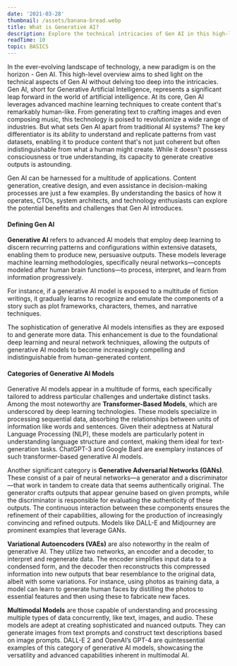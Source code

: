 ```yaml
---
date: '2021-03-28'
thumbnail: /assets/banana-bread.webp
title: What is Generative AI?
description: Explore the technical intricacies of Gen AI in this high-level overview article. Dive into the fundamental concepts and implications of this cutting-edge technology.
readTime: 10
topic: BASICS
---
```


In the ever-evolving landscape of technology, a new paradigm is on the horizon - Gen AI. This high-level overview aims to shed light on the technical aspects of Gen AI without delving too deep into the intricacies. Gen AI, short for Generative Artificial Intelligence, represents a significant leap forward in the world of artificial intelligence. At its core, Gen AI leverages advanced machine learning techniques to create content that's remarkably human-like. From generating text to crafting images and even composing music, this technology is poised to revolutionize a wide range of industries. But what sets Gen AI apart from traditional AI systems? The key differentiator is its ability to understand and replicate patterns from vast datasets, enabling it to produce content that's not just coherent but often indistinguishable from what a human might create. While it doesn't possess consciousness or true understanding, its capacity to generate creative outputs is astounding.

Gen AI can be harnessed for a multitude of applications. Content generation, creative design, and even assistance in decision-making processes are just a few examples. By understanding the basics of how it operates, CTOs, system architects, and technology enthusiasts can explore the potential benefits and challenges that Gen AI introduces.

#### Defining Gen AI
**Generative AI** refers to advanced AI models that employ deep learning to discern recurring patterns and configurations within extensive datasets, enabling them to produce new, persuasive outputs. These models leverage machine learning methodologies, specifically neural networks—concepts modeled after human brain functions—to process, interpret, and learn from information progressively.

For instance, if a generative AI model is exposed to a multitude of fiction writings, it gradually learns to recognize and emulate the components of a story such as plot frameworks, characters, themes, and narrative techniques.

The sophistication of generative AI models intensifies as they are exposed to and generate more data. This enhancement is due to the foundational deep learning and neural network techniques, allowing the outputs of generative AI models to become increasingly compelling and indistinguishable from human-generated content.

#### Categories of Generative AI Models

Generative AI models appear in a multitude of forms, each specifically tailored to address particular challenges and undertake distinct tasks. Among the most noteworthy are **Transformer-Based Models**, which are underscored by deep learning technologies. These models specialize in processing sequential data, absorbing the relationships between units of information like words and sentences. Given their adeptness at Natural Language Processing (NLP), these models are particularly potent in understanding language structure and context, making them ideal for text-generation tasks. ChatGPT-3 and Google Bard are exemplary instances of such transformer-based generative AI models.

Another significant category is **Generative Adversarial Networks (GANs)**. These consist of a pair of neural networks—a generator and a discriminator—that work in tandem to create data that seems authentically original. The generator crafts outputs that appear genuine based on given prompts, while the discriminator is responsible for evaluating the authenticity of these outputs. The continuous interaction between these components ensures the refinement of their capabilities, allowing for the production of increasingly convincing and refined outputs. Models like DALL-E and Midjourney are prominent examples that leverage GANs.

**Variational Autoencoders (VAEs)** are also noteworthy in the realm of generative AI. They utilize two networks, an encoder and a decoder, to interpret and regenerate data. The encoder simplifies input data to a condensed form, and the decoder then reconstructs this compressed information into new outputs that bear resemblance to the original data, albeit with some variations. For instance, using photos as training data, a model can learn to generate human faces by distilling the photos to essential features and then using these to fabricate new faces.

**Multimodal Models** are those capable of understanding and processing multiple types of data concurrently, like text, images, and audio. These models are adept at creating sophisticated and nuanced outputs. They can generate images from text prompts and construct text descriptions based on image prompts. DALL-E 2 and OpenAI’s GPT-4 are quintessential examples of this category of generative AI models, showcasing the versatility and advanced capabilities inherent in multimodal AI.